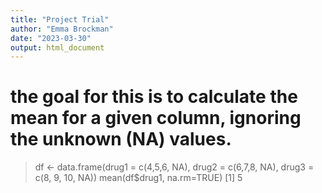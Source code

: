 ```yaml
---
title: "Project Trial"
author: "Emma Brockman"
date: "2023-03-30"
output: html_document
---
```

# the goal for this is to calculate the mean for a given column, ignoring the unknown (NA) values. 
> df <- data.frame(drug1 = c(4,5,6, NA), drug2 = c(6,7,8, NA), drug3 = c(8, 9, 10, NA))
> mean(df$drug1, na.rm=TRUE)
[1] 5

